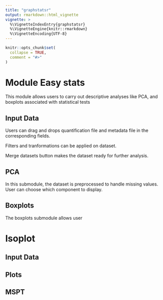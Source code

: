 ```yaml
---
title: "graphstatsr"
output: rmarkdown::html_vignette
vignette: >
  %\VignetteIndexEntry{graphstatsr}
  %\VignetteEngine{knitr::rmarkdown}
  %\VignetteEncoding{UTF-8}
---
```


```r
knitr::opts_chunk$set(
  collapse = TRUE,
  comment = "#>"
)
```


# Module Easy stats

This module allows users to carry out descriptive analyses like PCA, and boxplots associated with statistical tests

## Input Data

Users can drag and drops quantification file and metadata file in the corresponding fields. 

Filters and tranformations can be applied on dataset. 

Merge datasets button makes the dataset ready for further analysis.


## PCA

In this submodule, the dataset is preprocessed to handle missing values. User can choose which component to display.


## Boxplots

The boxplots submodule allows user 


# Isoplot


## Input Data


## Plots



## MSPT


